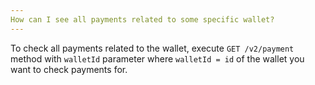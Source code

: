 ```yaml
---
How can I see all payments related to some specific wallet?
---
```


To check all payments related to the wallet, execute `GET /v2/payment` method with `walletId` parameter where `walletId = id` of the wallet you want to check payments for.